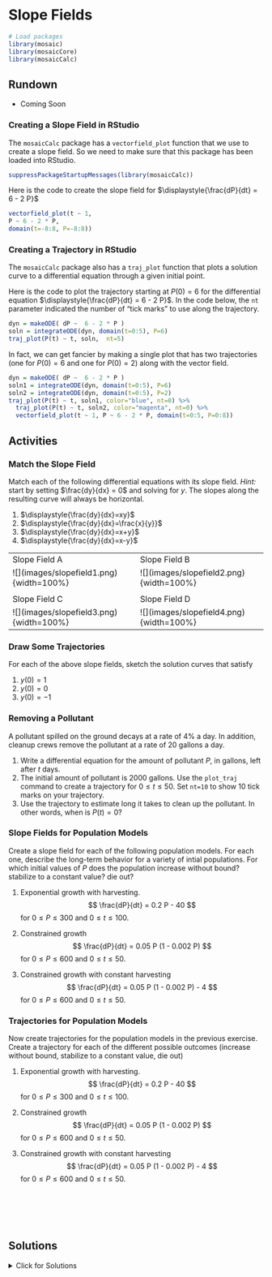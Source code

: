 # Slope Fields



```r
# Load packages
library(mosaic)
library(mosaicCore)
library(mosaicCalc)
```

## Rundown

::: {.callout-note title="Learning goals"}

- Coming Soon

:::

### Creating a Slope Field in RStudio

The `mosaicCalc` package has a `vectorfield_plot` function that we use to create a slope field. So we need to make sure that this package has been loaded into RStudio.

```r
suppressPackageStartupMessages(library(mosaicCalc))
```

Here is the code to create the slope field for $\displaystyle{\frac{dP}{dt} = 6 - 2 P}$

```r
vectorfield_plot(t ~ 1,
P ~ 6 - 2 * P,
domain(t=-8:8, P=-8:8))
```

### Creating a Trajectory in RStudio

The `mosaicCalc` package also has a `traj_plot` function that plots a solution curve to a differential equation through a given initial point.

Here is the code to plot the trajectory starting at $P(0)=6$ for the differential equation $\displaystyle{\frac{dP}{dt} = 6 - 2 P}$. In the code below, the `nt` parameter indicated the number of "tick marks" to use along the trajectory.

```r
dyn = makeODE( dP ~  6 - 2 * P )
soln = integrateODE(dyn, domain(t=0:5), P=6)
traj_plot(P(t) ~ t, soln,  nt=5) 
```

In fact, we can get fancier by making a single plot that has two trajectories (one for $P(0)=6$ and one for $P(0)=2$) along with the vector field.

```r
dyn = makeODE( dP ~  6 - 2 * P )
soln1 = integrateODE(dyn, domain(t=0:5), P=6)
soln2 = integrateODE(dyn, domain(t=0:5), P=2)
traj_plot(P(t) ~ t, soln1, color="blue", nt=0) %>%
  traj_plot(P(t) ~ t, soln2, color="magenta", nt=0) %>%
  vectorfield_plot(t ~ 1, P ~ 6 - 2 * P, domain(t=0:5, P=0:8))
```

## Activities

### Match the Slope Field

Match each of the following differential equations with its slope field. *Hint:* start by setting $\frac{dy}{dx} = 0$ and solving for $y$. The slopes along the resulting curve will always be horizontal.

1.  $\displaystyle{\frac{dy}{dx}=xy}$
2.  $\displaystyle{\frac{dy}{dx}=\frac{x}{y}}$
3.  $\displaystyle{\frac{dy}{dx}=x+y}$
4.  $\displaystyle{\frac{dy}{dx}=x-y}$

+-------------------------------------------+-------------------------------------------+
| Slope Field A                             | Slope Field B                             |
+-------------------------------------------+-------------------------------------------+
| \![\](images/slopefield1.png){width=100%} | \![\](images/slopefield2.png){width=100%} |
+-------------------------------------------+-------------------------------------------+
|                                           |                                           |
+-------------------------------------------+-------------------------------------------+
| Slope Field C                             | Slope Field D                             |
+-------------------------------------------+-------------------------------------------+
| \![\](images/slopefield3.png){width=100%} | \![\](images/slopefield4.png){width=100%} |
+-------------------------------------------+-------------------------------------------+

### Draw Some Trajectories

For each of the above slope fields, sketch the solution curves that satisfy

1.  $y(0) = 1$
2.  $y(0) = 0$
3.  $y(0) = -1$

### Removing a Pollutant

A pollutant spilled on the ground decays at a rate of 4% a day. In addition, cleanup crews remove the pollutant at a rate of 20 gallons a day.

1.  Write a differential equation for the amount of pollutant $P$, in gallons, left after $t$ days.
2.  The initial amount of pollutant is 2000 gallons. Use the `plot_traj` command to create a trajectory for $0 \leq t \leq 50$. Set `nt=10` to show 10 tick marks on your trajectory.
3.  Use the trajectory to estimate long it takes to clean up the pollutant. In other words, when is $P(t)=0$?

### Slope Fields for Population Models

Create a slope field for each of the following population models. For each one, describe the long-term behavior for a variety of intial populations. For which initial values of $P$ does the population increase without bound? stabilize to a constant value? die out?

1.  Exponential growth with harvesting. $$
    \frac{dP}{dt} = 0.2 P - 40
    $$ for $0 \leq P \leq 300$ and $0 \leq t \leq 100$.

2.  Constrained growth $$
    \frac{dP}{dt} = 0.05 P  (1 - 0.002 P) 
    $$ for $0 \leq P \leq 600$ and $0 \leq t \leq 50$.

3.  Constrained growth with constant harvesting $$
    \frac{dP}{dt} = 0.05 P  (1 - 0.002 P) - 4
    $$ for $0 \leq P \leq 600$ and $0 \leq t \leq 50$.

### Trajectories for Population Models

Now create trajectories for the population models in the previous exercise. Create a trajectory for each of the different possible outcomes (increase without bound, stabilize to a constant value, die out)

1.  Exponential growth with harvesting. $$
    \frac{dP}{dt} = 0.2 P - 40
    $$ for $0 \leq P \leq 300$ and $0 \leq t \leq 100$.

2.  Constrained growth $$
    \frac{dP}{dt} = 0.05 P  (1 - 0.002 P) 
    $$ for $0 \leq P \leq 600$ and $0 \leq t \leq 50$.

3.  Constrained growth with constant harvesting $$
    \frac{dP}{dt} = 0.05 P  (1 - 0.002 P) - 4
    $$ for $0 \leq P \leq 600$ and $0 \leq t \leq 50$.

\
\
\
\

## Solutions

<details>

<summary>Click for Solutions</summary>



### Match the Slope Fields

1.  $\displaystyle{\frac{dy}{dx}=xy}$ is Slope Field B
2.  $\displaystyle{\frac{dy}{dx}=\frac{x}{y}}$ is Slope Field A
3.  $\displaystyle{\frac{dy}{dx}=x+y}$ is Slope Field D
4.  $\displaystyle{\frac{dy}{dx}=x-y}$ is Slope Field C

### Draw Some Trajectories

Here are some trajectories (not necessarily the ones that go through the three points specified).

+-----------------------------------------------+-----------------------------------------------+
| Slope Field A                                 | Slope Field B                                 |
+-----------------------------------------------+-----------------------------------------------+
| \![\](images/slopefield1soln.png){width=100%} | \![\](images/slopefield2soln.png){width=100%} |
+-----------------------------------------------+-----------------------------------------------+
|                                               |                                               |
+-----------------------------------------------+-----------------------------------------------+
| Slope Field C                                 | Slope Field D                                 |
+-----------------------------------------------+-----------------------------------------------+
| \![\](images/slopefield3soln.png){width=100%} | \![\](images/slopefield4soln.png){width=100%} |
+-----------------------------------------------+-----------------------------------------------+

### Removing a Pollutant

1.  The differential equation for the pollutant removal is $$\displaystyle{\frac{dP}{dt} = -0.04P - 20}.$$

2.  

```r
dyn = makeODE( dP ~  -0.04 * P -  20 )
soln1 = integrateODE(dyn, domain(t=0:50), P=2000)
traj_plot(P(t) ~ t, soln1,  nt=10)
```

3.  It takes about 40 days to clean up the pollutant. That is, $P(40)=0$.

### Slope Fields for Population Models

Create a slope field for each of the following population models. For each one, describe the long-term behavior for a variety of intial populations. For which initial values of $P$ does the population increase without bound? stabilize to a constant value? die out?

1.  Exponential growth with harvesting.

```r
vectorfield_plot(t ~ 1,
P ~  0.2 * P -  40,
domain(t=0:10, P=0:300))
```

-   If $P(0) > 200$ then the population increases without bound
-   If $P(0) = 200$ then the population remains at this equilibrium value. This is an unstable equilibrium.
-   If $P(0) < 200$ then the population decreases to zero.

2.  Constrained growth

```r
vectorfield_plot(t ~ 1,
P ~  0.05  * P *  (1 - 0.002 * P),
domain(t=0:50, P=0:600))
```

-   If $P(0) = 0$ then the population remains at 0. This is an unstable equilibrium.
-   If $0 < P(0) < 500$ then the population increases to the carrying capacity 500.
-   If $P(0) = 500$ then the population remains at this equilibrium value. This is a stable equilibrium, and it is the carrying capacity.
-   If $P(0) > 500$ then the population decreases down to the carrying capacity 500.

3.  Constrained growth with constant harvesting

```r
vectorfield_plot(t ~ 1,
P ~  0.05  * P *  (1 - 0.002 * P) - 4,
domain(t=0:50, P=0:600))
```

Let's set $\frac{dP}{dt}=0$ and solve to find the equilibrium points. We have \begin{align}
-0.0001 P^2 + 0.05 P   - 4 &= 0 \\
 P^2 - 500 P   + 40000 &= 0 \\
 (P-100)(P-400) &= 0
\end{align}

-   If $P(0) < 100$ then the population decreases to 0 at 0.
-   If $P(0) = 100$ then the population remains at 100. This is an unstable equilibrium.
-   If $100 < P(0) < 400$ then the population increases to 400.
-   If $P(0) = 400$ then the population remains at this equilibrium value. This is a stable equilibrium.
-   If $P(0) > 400$ then the population decreases down to 400.

### Trajectories for Population Models

Now create trajectories for the population models in the previous exercise. Create a trajectory for each of the different possible outcomes (increase without bound, stabilize to a constant value, die out).

1.  Exponential growth with harvesting. $$
    \frac{dP}{dt} = 0.2 P - 40
    $$ for $0 \leq P \leq 300$ and $0 \leq t \leq 100$.

```r
dyn = makeODE( dP ~  0.2 * P -  40 )
soln1 = integrateODE(dyn, domain(t=0:10), P=300)
soln2 = integrateODE(dyn, domain(t=0:10), P=200)
soln3 = integrateODE(dyn, domain(t=0:4), P=100)
traj_plot(P(t) ~ t, soln1,  nt=0) %>%
  traj_plot(P(t) ~ t, soln2,  nt=0) %>%
  traj_plot(P(t) ~ t, soln3,  nt=0)
 
```

2.  Constrained growth $$
    \frac{dP}{dt} = 0.05 P  (1 - 0.002 P) 
    $$ for $0 \leq P \leq 600$ and $0 \leq t \leq 50$.

```r
dyn = makeODE( dP ~  0.05 * P * (1 - 0.002 * P)  )
soln1 = integrateODE(dyn, domain(t=0:50), P=50)
soln2 = integrateODE(dyn, domain(t=0:50), P=100)
soln3 = integrateODE(dyn, domain(t=0:50), P=300)
soln4 = integrateODE(dyn, domain(t=0:50), P=500)
soln5 = integrateODE(dyn, domain(t=0:50), P=600)
traj_plot(P(t) ~ t, soln1,  nt=0) %>%
  traj_plot(P(t) ~ t, soln2,  nt=0) %>%
  traj_plot(P(t) ~ t, soln3,  nt=0) %>%
  traj_plot(P(t) ~ t, soln4,  nt=0) %>%
  traj_plot(P(t) ~ t, soln5,  nt=0)
 
```

3.  Constrained growth with constant harvesting $$
    \frac{dP}{dt} = 0.05 P  (1 - 0.002 P) - 4
    $$ for $0 \leq P \leq 600$ and $0 \leq t \leq 50$.

```r
dyn = makeODE( dP ~  0.05 * P * (1 - 0.002 * P) -4  )
soln1 = integrateODE(dyn, domain(t=0:20), P=50)
soln2 = integrateODE(dyn, domain(t=0:50), P=100)
soln3 = integrateODE(dyn, domain(t=0:50), P=250)
soln4 = integrateODE(dyn, domain(t=0:50), P=400)
soln5 = integrateODE(dyn, domain(t=0:50), P=600)
traj_plot(P(t) ~ t, soln1,  nt=0) %>%
  traj_plot(P(t) ~ t, soln2,  nt=0) %>%
  traj_plot(P(t) ~ t, soln3,  nt=0) %>%
  traj_plot(P(t) ~ t, soln4,  nt=0) %>%
  traj_plot(P(t) ~ t, soln5,  nt=0)
 
```

</details>

